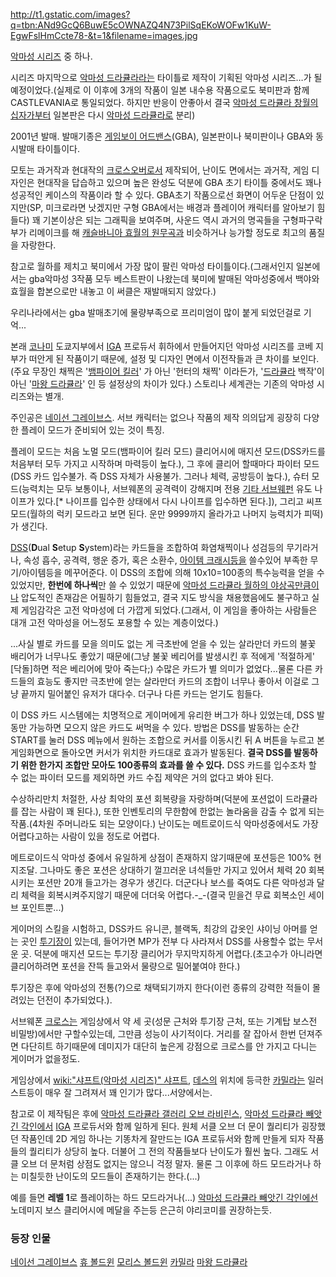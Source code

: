 http://t1.gstatic.com/images?q=tbn:ANd9GcQ6BuwE5cOWNAZQ4N73PilSqEKoWOFw1KuW-EgwFslHmCcte78-&t=1&filename=images.jpg

[[악마성 시리즈]] 중 하나.

시리즈 마지막으로 [[악마성 드라큘라]]라는 타이틀로 제작이 기획된 악마성 시리즈…가 될 예정이었다.(실제로 이 이후에 3개의 작품이 일본 내수용 작품으로도 북미판과 함께 CASTLEVANIA로 통일되었다. 하지만 반응이 안좋아서 결국 [[악마성 드라큘라 창월의 십자가]]부터 일본판은 다시 [[악마성 드라큘라]]로 분리)

2001년 발매. 발매기종은 [[게임보이 어드밴스]](GBA), 일본판이나 북미판이나 GBA와 동시발매 타이틀이다.

모토는 과거작과 현대작의 [[크로스오버]]로서 제작되어, 난이도 면에서는 과거작, 게임 디자인은 현대작을 답습하고 있으며 높은 완성도 덕분에 GBA 초기 타이틀 중에서도 꽤나 성공적인 케이스의 작품이라 할 수 있다. GBA초기 작품으로선 화면이 어두운 단점이 있지만(SP, 미크로라면 낫겠지만 구형 GBA에서는 배경과 플레이어 캐릭터를 알아보기 힘들다) 꽤 기본이상은 되는 그래픽을 보여주며, 사운드 역시 과거의 명곡들을 구형파구락부가 리메이크를 해 [[캐슬바니아 효월의 원무곡]]과 비슷하거나 능가할 정도로 최고의 품질을 자랑한다.

참고로 월하를 제치고 북미에서 가장 많이 팔린 악마성 타이틀이다.(그래서인지 일본에서는 gba악마성 3작품 모두 베스트판이 나왔는데 북미에 발매된 악마성중에서 백야와 효월을 합본으로만 내놓고 이 써클은 재발매되지 않았다.)

우리나라에서는 gba 발매초기에 물량부족으로 프리미엄이 많이 붙게 되었던걸로 기억...

본래 [[코나미]] 도쿄지부에서 [[IGA]] 프로듀서 휘하에서 만들어지던 악마성 시리즈를 코베 지부가 떠안게 된 작품이기 때문에, 설정 및 디자인 면에서 이전작들과 큰 차이를 보인다.(주요 무장인 채찍은 '[[뱀파이어 킬러]]' 가 아닌 '헌터의 채찍' 이라든가, '[[드라큘라]] 백작'이 아닌 '[[마왕 드라큘라]]' 인 등 설정상의 차이가 있다.) 스토리나 세계관는 기존의 악마성 시리즈와는 별개.

주인공은 [[네이선 그레이브스]]. 서브 캐릭터는 없으나 작품의 제작 의의답게 굉장히 다양한 플레이 모드가 준비되어 있는 것이 특징.

플레이 모드는 처음 노멀 모드(뱀파이어 킬러 모드) 클리어시에 매지션 모드(DSS카드를 처음부터 모두 가지고 시작하며 마력등이 높다.), 그 후에 클리어 할때마다 파이터 모드(DSS 카드 입수불가. 즉 DSS 자체가 사용불가. 그러나 체력, 공방등이 높다.), 슈터 모드(능력치는 모두 보통이나, 서브웨폰의 공격력이 강해지며 전용 [[기타 서브웨펀]] 유도 나이프가 있다.[* 나이프를 입수한 상태에서 다시 나이프를 입수하면 된다.]), 그리고 씨프 모드(월하의 럭키 모드라고 보면 된다. 운만 9999까지 올라가고 나머지 능력치가 피떡)가 생긴다.

[[DSS]]('''D'''ual '''S'''etup '''S'''ystem)라는 카드들을 조합하여 화염채찍이나 성검등의 무기라거나, 속성 흡수, 공격력, 행운 증가, 혹은 소환수, [[아이템 크래시]]등을 쓸수있어 부족한 무기/아이템등을 메꾸어준다. 이 DSS의 조합에 의해 10x10=100종의 특수능력을 얻을 수 있었지만, '''한번에 하나씩'''만 쓸 수 있었기 때문에 [[악마성 드라큘라 월하의 야상곡]]만큼이나 압도적인 존재감은 어필하기 힘들었고, 결국 지도 방식을 채용했음에도 불구하고 실제 게임감각은 고전 악마성에 더 가깝게 되었다.(그래서, 이 게임을 좋아하는 사람들은 대개 고전 악마성을 어느정도 포용할 수 있는 계층이었다.)

...사실 별로 카드를 모을 의미도 없는 게 극초반에 얻을 수 있는 살라만더 카드의 불꽃 배리어가 너무나도 좋았기 때문에(그냥 불꽃 베리어를 발생시킨 후 적에게 '적절하게' [닥돌]하면 적은 베리어에 맞아 죽는다;) 수많은 카드가 별 의미가 없었다...물론 다른 카드들의 효능도 좋지만 극초반에 얻는 살라만더 카드의 조합이 너무나 좋아서 이걸로 그냥 끝까지 밀어붙인 유저가 대다수. 더구나 다른 카드는 얻기도 힘들다. 

이 DSS 카드 시스템에는 치명적으로 게이머에게 유리한 버그가 하나 있었는데, DSS 발동만 가능하면 모으지 않은 카드도 써먹을 수 있다. 방법은 DSS를 발동하는 순간 START를 눌러 DSS 메뉴에서 원하는 조합으로 커서를 이동시킨 뒤 A 버튼을 누르고 본 게임화면으로 돌아오면 커서가 위치한 카드대로 효과가 발동된다. '''결국 DSS를 발동하기 위한 한가지 조합만 모아도 100종류의 효과를 쓸 수 있다.''' DSS 카드를 입수조차 할 수 없는 파이터 모드를 제외하면 카드 수집 제약은 거의 없다고 봐야 된다.

수상하리만치 처절한, 사상 최악의 포션 회복량을 자랑하며(덕분에 포션없이 드라큘라를 잡는 사람이 꽤 된다.), 또한 인벤토리의 무한함에 한없는 놀라움을 감출 수 없게 되는 작품.(4차원 주머니라도 되는 모양이다.) 난이도는 메트로이드식 악마성중에서도 가장 어렵다고하는 사람이 있을 정도로 어렵다.

메트로이드식 악마성 중에서 유일하게 상점이 존재하지 않기때문에 포션등은 100% 현지조달. 그나마도 좋은 포션은 상대하기 껄끄러운 녀석들만 가지고 있어서 체력 20 회복시키는 포션만 20개 들고가는 경우가 생긴다. 더군다나 보스를 죽여도 다른 악마성과 달리 체력을 회복시켜주지않기 때문에 더더욱 어렵다.-_-(결국 믿을건 무료 회복소인 세이브 포인트뿐...)

게이머의 스킬을 시험하고, DSS카드 유니콘, 블랙독, 최강의 갑옷인 샤이닝 아머를 얻는 곳인 [[투기장]]이 있는데, 들어가면 MP가 전부 다 사라져서 DSS를 사용할수 없는 무서운 곳. 덕분에 매지션 모드는 투기장 클리어가 무지막지하게 어렵다.(초고수가 아니라면 클리어하려면 포션을 잔뜩 들고와서 물량으로 밀어붙여야 한다.)

투기장은 후에 악마성의 전통(?)으로 채택되기까지 한다(이런 종류의 강력한 적들이 몰려있는 던전이 추가되었다.).

서브웨폰 [[크로스]]는 게임상에서 약 세 곳(성문 근처와 투기장 근처, 또는 기계탑 보스전 비밀방)에서만 구할수있는데, 그만큼 성능이 사기적이다. 거리를 잘 잡아서 한번 던져주면 다단히트 하기때문에 데미지가 대단히 높은게 강점으로 크로스를 안 가지고 다니는 게이머가 없을정도.

게임상에서 [[wiki:"샤프트(악마성 시리즈)" 샤프트]], [[데스]]의 위치에 등극한 [[카밀라]]는 일러스트등이 매우 잘 그려져서 꽤 인기가 많다...서양에서는.

참고로 이 제작팀은 후에 [[악마성 드라큘라 갤러리 오브 라비린스]], [[악마성 드라큘라 빼앗긴 각인]]에서 [[IGA]] 프로듀서와 함께 일하게 된다. 원체 서클 오브 더 문이 퀄리티가 굉장했던 작품인데 2D 게임 하나는 기똥차게 잘만드는 IGA 프로듀서와 함께 만들게 되자 작품들의 퀄리티가 상당히 높다. 더불어 그 전의 작품들보다 난이도가 훨씬 높다. 그래도 서클 오브 더 문처럼 상점도 없지는 않으니 걱정 말자. 물론 그 이후에 하드 모드라거나 하는 미칠듯한 난이도의 모드들이 존재하기는 한다.(...)

예를 들면 '''레벨 1'''로 플레이하는 하드 모드라거나(...) [[악마성 드라큘라 빼앗긴 각인]]에선 노데미지 보스 클리어시에 메달을 주는등 은근히 야리코미를 권장하는듯.

=== 등장 인물 ===
[[네이선 그레이브스]]
[[휴 볼드윈]]
[[모리스 볼드윈]]
[[카밀라]]
[[마왕 드라큘라]]
